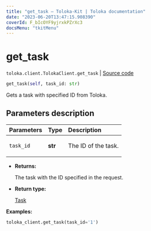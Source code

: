```yaml
---
title: "get_task — Toloka-Kit | Toloka documentation"
date: "2023-06-20T13:47:15.908390"
coverId: F_bIcOYF9yjrxkPZrXc3
docsMenu: "tkitMenu"
---
```


# get_task

`toloka.client.TolokaClient.get_task` | [Source code](https://github.com/Toloka/toloka-kit/blob/v1.2.0/src/client/__init__.py#L2470)

```python
get_task(self, task_id: str)
```

Gets a task with specified ID from Toloka.

## Parameters description

| Parameters | Type | Description |
| :----------| :----| :-----------|
`task_id`|**str**|<p>The ID of the task.</p>

* **Returns:**

  The task with the ID specified in the request.

* **Return type:**

  [Task](/docs/toloka-kit/reference/toloka.client.task.Task)

**Examples:**

```python
toloka_client.get_task(task_id='1')
```
